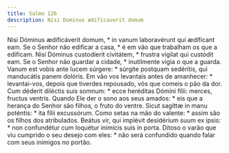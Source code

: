 ```yaml
---
title: Salmo 126
description: Nisi Dominus ædificaverit domum
---
```


<div class="side-by-side not-content">
  <span class="text-justify">
    Nisi Dóminus ædificáverit domum, * in vanum laboravérunt qui ædíficant eam.
  </span>
  <span class="text-justify">
    Se o Senhor não edificar a casa, * é em vão que trabalham os que a edificam.
  </span>
  <span class="text-justify">
    Nisi Dóminus custodíerit civitátem, * frustra vígilat qui custódit eam.
  </span>
  <span class="text-justify">
    Se o Senhor não guardar a cidade, * inutilmente vigia o que a guarda.
  </span>
  <span class="text-justify">
    Vanum est vobis ante lucem súrgere: * súrgite postquam sedéritis, qui
    manducátis panem dolóris.
  </span>
  <span class="text-justify">
    Em vão vos levantais antes de amanhecer: * levantai-vos, depois que tiverdes
    repousado, vós que comeis o pão da dor.
  </span>
  <span class="text-justify">
    Cum déderit diléctis suis somnum: * ecce heréditas Dómini fílii: merces,
    fructus ventris.
  </span>
  <span class="text-justify">
    Quando Ele der o sono aos seus amados: * eis que a herança do Senhor são
    filhos, o fruto do ventre.
  </span>
  <span class="text-justify">
    Sicut sagíttæ in manu poténtis: * ita fílii excussórum.
  </span>
  <span class="text-justify">
    Como setas na mão do valente: * assim são os filhos dos atribulados.
  </span>
  <span class="text-justify">
    Beátus vir, qui implévit desidérium suum ex ipsis: * non confundétur cum
    loquétur inimícis suis in porta.
  </span>
  <span class="text-justify">
    Ditoso o varão que viu cumprido o seu desejo com eles: * não será confundido
    quando falar com seus inimigos no portão.
  </span>
</div>
